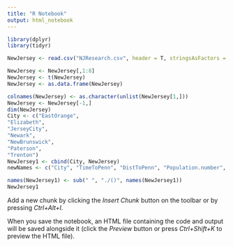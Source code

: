```yaml
---
title: "R Notebook"
output: html_notebook
---
```


```r
library(dplyr)
library(tidyr)

```


```r
NewJersey <- read.csv("NJResearch.csv", header = T, stringsAsFactors = F)

NewJersey <- NewJersey[,1:8]
NewJersey <- t(NewJersey) 
NewJersey <- as.data.frame(NewJersey)

colnames(NewJersey) <- as.character(unlist(NewJersey[1,]))
NewJersey <- NewJersey[-1,]
dim(NewJersey)
City <- c("EastOrange",	
"Elizabeth",	
"JerseyCity",	
"Newark",	
"NewBrunswick",	
"Paterson",	
"Trenton")
NewJersey1 <- cbind(City, NewJersey)
newNames <- c("City", "TimeToPenn", "DistToPenn", "Population.number", "FemalePop", "MalePop", "Median.age", "Median.income", "PctPoverty", "Crime.index", "ViolCrimeper100K")

names(NewJersey1) <- sub(" ", "./()", names(NewJersey1))
NewJersey1
```

Add a new chunk by clicking the *Insert Chunk* button on the toolbar or by pressing *Ctrl+Alt+I*.

When you save the notebook, an HTML file containing the code and output will be saved alongside it (click the *Preview* button or press *Ctrl+Shift+K* to preview the HTML file).

